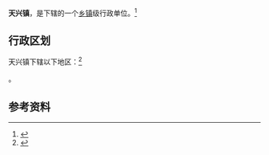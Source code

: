 {{中国乡级行政区|51/05/21/117/000}}

'''天兴镇'''，是{{PRC admin/fullname|51/05/21/117/000|3}}下辖的一个[[乡镇|乡镇]]级行政单位。<ref>{{PRC admin/ref sgc|{{PRC admin/parent|51/05/21/117/000}}}}</ref>

== 行政区划 ==

天兴镇下辖以下地区：<ref>{{PRC admin/ref sgc|51/05/21/117/000}}</ref>

{{PRC admin/children|51/05/21/117/000}}。

== 参考资料 ==

{{reflist}}

{{行政区划小作品}}
{{PRC admin/navcat|51/05/21/117/000}}
